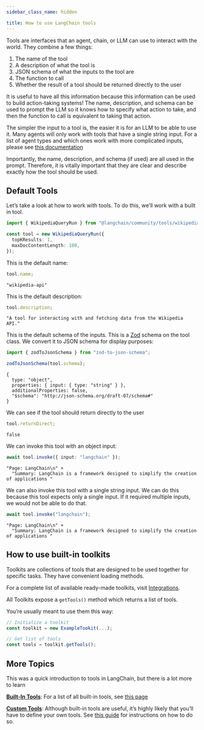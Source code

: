 ```yaml
---
sidebar_class_name: hidden

title: How to use LangChain tools
---
```


Tools are interfaces that an agent, chain, or LLM can use to interact
with the world. They combine a few things:

1.  The name of the tool
2.  A description of what the tool is
3.  JSON schema of what the inputs to the tool are
4.  The function to call
5.  Whether the result of a tool should be returned directly to the user

It is useful to have all this information because this information can
be used to build action-taking systems! The name, description, and
schema can be used to prompt the LLM so it knows how to specify what
action to take, and then the function to call is equivalent to taking
that action.

The simpler the input to a tool is, the easier it is for an LLM to be
able to use it. Many agents will only work with tools that have a single
string input. For a list of agent types and which ones work with more
complicated inputs, please see [this
documentation](https://js.langchain.com/v0.1/docs/modules/agents/agent_types/)

Importantly, the name, description, and schema (if used) are all used in
the prompt. Therefore, it is vitally important that they are clear and
describe exactly how the tool should be used.

## Default Tools

Let’s take a look at how to work with tools. To do this, we’ll work with
a built in tool.

```typescript
import { WikipediaQueryRun } from "@langchain/community/tools/wikipedia_query_run";

const tool = new WikipediaQueryRun({
  topKResults: 1,
  maxDocContentLength: 100,
});
```

This is the default name:

```typescript
tool.name;
```

```text
"wikipedia-api"
```

This is the default description:

```typescript
tool.description;
```

```text
"A tool for interacting with and fetching data from the Wikipedia API."
```

This is the default schema of the inputs. This is a
[Zod](https://zod.dev) schema on the tool class. We convert it to JSON
schema for display purposes:

```typescript
import { zodToJsonSchema } from "zod-to-json-schema";

zodToJsonSchema(tool.schema);
```

```text
{
  type: "object",
  properties: { input: { type: "string" } },
  additionalProperties: false,
  "$schema": "http://json-schema.org/draft-07/schema#"
}
```

We can see if the tool should return directly to the user

```typescript
tool.returnDirect;
```

```text
false
```

We can invoke this tool with an object input:

```typescript
await tool.invoke({ input: "langchain" });
```

```text
"Page: LangChain\n" +
  "Summary: LangChain is a framework designed to simplify the creation of applications "
```

We can also invoke this tool with a single string input. We can do this
because this tool expects only a single input. If it required multiple
inputs, we would not be able to do that.

```typescript
await tool.invoke("langchain");
```

```text
"Page: LangChain\n" +
  "Summary: LangChain is a framework designed to simplify the creation of applications "
```

## How to use built-in toolkits

Toolkits are collections of tools that are designed to be used together
for specific tasks. They have convenient loading methods.

For a complete list of available ready-made toolkits, visit
[Integrations](../../docs/integrations/toolkits/).

All Toolkits expose a `getTools()` method which returns a list of tools.

You’re usually meant to use them this way:

```ts
// Initialize a toolkit
const toolkit = new ExampleTookit(...);

// Get list of tools
const tools = toolkit.getTools();
```

## More Topics

This was a quick introduction to tools in LangChain, but there is a lot
more to learn

**[Built-In Tools](../../docs/integrations/tools/)**: For a list of all
built-in tools, see [this page](../../docs/integrations/tools/)

**[Custom Tools](../../docs/how_to/custom_tools)**: Although built-in
tools are useful, it’s highly likely that you’ll have to define your own
tools. See [this guide](../../docs/how_to/custom_tools) for instructions
on how to do so.
